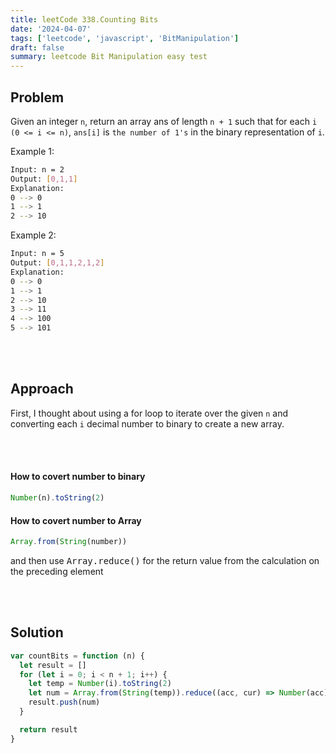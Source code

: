 ```yaml
---
title: leetCode 338.Counting Bits
date: '2024-04-07'
tags: ['leetcode', 'javascript', 'BitManipulation']
draft: false
summary: leetcode Bit Manipulation easy test
---
```


## Problem

Given an integer `n`, return an array ans of length `n + 1` such that for each `i` `(0 <= i <= n)`, `ans[i]` is `the number of 1's` in the binary representation of `i`.

Example 1:

```bash
Input: n = 2
Output: [0,1,1]
Explanation:
0 --> 0
1 --> 1
2 --> 10
```

Example 2:

```bash
Input: n = 5
Output: [0,1,1,2,1,2]
Explanation:
0 --> 0
1 --> 1
2 --> 10
3 --> 11
4 --> 100
5 --> 101
```

<br></br>

## Approach

First, I thought about using a for loop to iterate over the given `n` and converting each `i` decimal number to binary to create a new array.

<br></br>

#### How to covert number to binary

```javascript
Number(n).toString(2)
```

#### How to covert number to Array

```javascript
Array.from(String(number))
```

and then use <kbd>Array.reduce()</kbd> for the return value from the calculation on the preceding element

<br></br>

## Solution

```javascript
var countBits = function (n) {
  let result = []
  for (let i = 0; i < n + 1; i++) {
    let temp = Number(i).toString(2)
    let num = Array.from(String(temp)).reduce((acc, cur) => Number(acc) + Number(cur))
    result.push(num)
  }

  return result
}
```

<br></br>
<br></br>
